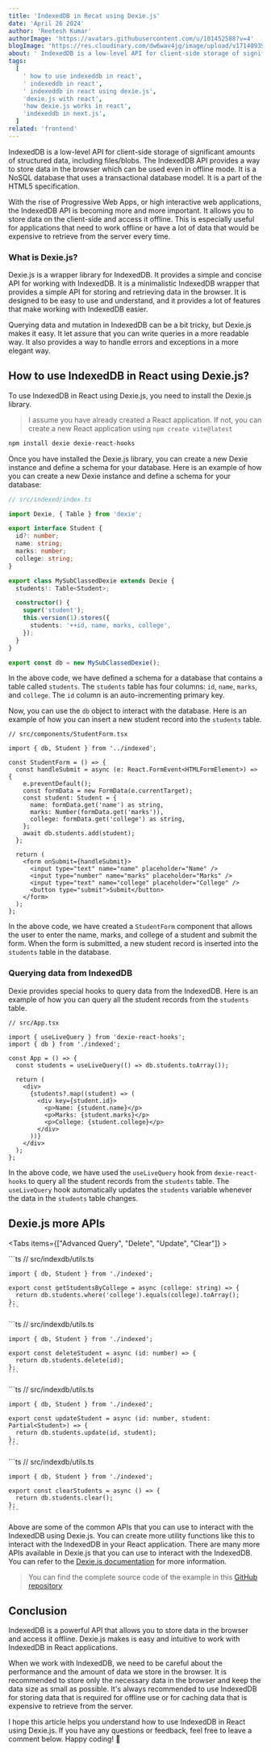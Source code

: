 ```yaml
---
title: 'IndexedDB in Recat using Dexie.js'
date: 'April 26 2024'
author: 'Reetesh Kumar'
authorImage: 'https://avatars.githubusercontent.com/u/101452588?v=4'
blogImage: 'https://res.cloudinary.com/dw6wav4jg/image/upload/v1714093969/indexeddb_z6zsvo.png'
about: ' IndexedDB is a low-level API for client-side storage of significant amounts of structured data, including files/blobs. It helps to store data in browser which can be used even in offline mode.'
tags:
  [
    ' how to use indexeddb in react',
    ' indexeddb in react',
    ' indexeddb in react using dexie.js',
    'dexie.js with react',
    'how dexie.js works in react',
    'indexeddb in next.js',
  ]
related: 'frontend'
---
```


<TableContent title="IndexedDB in Recat using Dexie.js" />

IndexedDB is a low-level API for client-side storage of significant amounts of structured data, including files/blobs. The IndexedDB API provides a way to store data in the browser which can be used even in offline mode. It is a NoSQL database that uses a transactional database model. It is a part of the HTML5 specification.

With the rise of Progressive Web Apps, or high interactive web applications, the IndexedDB API is becoming more and more important. It allows you to store data on the client-side and access it offline. This is especially useful for applications that need to work offline or have a lot of data that would be expensive to retrieve from the server every time.

### What is Dexie.js?

Dexie.js is a wrapper library for IndexedDB. It provides a simple and concise API for working with IndexedDB. It is a minimalistic IndexedDB wrapper that provides a simple API for storing and retrieving data in the browser. It is designed to be easy to use and understand, and it provides a lot of features that make working with IndexedDB easier.

Querying data and mutation in IndexedDB can be a bit tricky, but Dexie.js makes it easy. It let assure that you can write queries in a more readable way. It also provides a way to handle errors and exceptions in a more elegant way.

<Separator />

## How to use IndexedDB in React using Dexie.js?

To use IndexedDB in React using Dexie.js, you need to install the Dexie.js library.

> I assume you have already created a React application. If not, you can create a new React application using `npm create vite@latest`

```bash
npm install dexie dexie-react-hooks
```

Once you have installed the Dexie.js library, you can create a new Dexie instance and define a schema for your database. Here is an example of how you can create a new Dexie instance and define a schema for your database:

```ts
// src/indexed/index.ts

import Dexie, { Table } from 'dexie';

export interface Student {
  id?: number;
  name: string;
  marks: number;
  college: string;
}

export class MySubClassedDexie extends Dexie {
  students!: Table<Student>;

  constructor() {
    super('student');
    this.version(1).stores({
      students: '++id, name, marks, college',
    });
  }
}

export const db = new MySubClassedDexie();
```

In the above code, we have defined a schema for a database that contains a table called `students`. The `students` table has four columns: `id`, `name`, `marks`, and `college`. The `id` column is an auto-incrementing primary key.

Now, you can use the `db` object to interact with the database. Here is an example of how you can insert a new student record into the `students` table.

```tsx
// src/components/StudentForm.tsx

import { db, Student } from '../indexed';

const StudentForm = () => {
  const handleSubmit = async (e: React.FormEvent<HTMLFormElement>) => {
    e.preventDefault();
    const formData = new FormData(e.currentTarget);
    const student: Student = {
      name: formData.get('name') as string,
      marks: Number(formData.get('marks')),
      college: formData.get('college') as string,
    };
    await db.students.add(student);
  };

  return (
    <form onSubmit={handleSubmit}>
      <input type="text" name="name" placeholder="Name" />
      <input type="number" name="marks" placeholder="Marks" />
      <input type="text" name="college" placeholder="College" />
      <button type="submit">Submit</button>
    </form>
  );
};
```

In the above code, we have created a `StudentForm` component that allows the user to enter the name, marks, and college of a student and submit the form. When the form is submitted, a new student record is inserted into the `students` table in the database.

<Advertise title="Nested Comments in React using Recursion" />

<Separator />

### Querying data from IndexedDB

Dexie provides special hooks to query data from the IndexedDB. Here is an example of how you can query all the student records from the `students` table.

```tsx
// src/App.tsx

import { useLiveQuery } from 'dexie-react-hooks';
import { db } from './indexed';

const App = () => {
  const students = useLiveQuery(() => db.students.toArray());

  return (
    <div>
      {students?.map((student) => (
        <div key={student.id}>
          <p>Name: {student.name}</p>
          <p>Marks: {student.marks}</p>
          <p>College: {student.college}</p>
        </div>
      ))}
    </div>
  );
};
```

In the above code, we have used the `useLiveQuery` hook from `dexie-react-hooks` to query all the student records from the `students` table. The `useLiveQuery` hook automatically updates the `students` variable whenever the data in the `students` table changes.

<Separator />

## Dexie.js more APIs

<Tabs items={["Advanced Query", "Delete", "Update", "Clear"]} >

   <Section slot="Advanced Query">
    ```ts
    // src/indexdb/utils.ts

    import { db, Student } from './indexed';

    export const getStudentsByCollege = async (college: string) => {
      return db.students.where('college').equals(college).toArray();
    };
    ```

  </Section>
   <Section slot="Delete">
    ```ts
    // src/indexdb/utils.ts
    
    import { db, Student } from './indexed';

    export const deleteStudent = async (id: number) => {
      return db.students.delete(id);
    };
    ```

  </Section>
   <Section slot="Update">
    ```ts
    // src/indexdb/utils.ts

    import { db, Student } from './indexed';

    export const updateStudent = async (id: number, student: Partial<Student>) => {
      return db.students.update(id, student);
    };
    ```

  </Section>

   <Section slot="Clear">
    ```ts
    // src/indexdb/utils.ts

    import { db, Student } from './indexed';

    export const clearStudents = async () => {
      return db.students.clear();
    };
    ```

  </Section>

</Tabs>

Above are some of the common APIs that you can use to interact with the IndexedDB using Dexie.js. You can create more utility functions like this to interact with the IndexedDB in your React application. There are many more APIs available in Dexie.js that you can use to interact with the IndexedDB. You can refer to the [Dexie.js documentation](https://dexie.org/docs/Tutorial/React) for more information.

> You can find the complete source code of the example in this [GitHub repository](https://github.com/Virous77/blog-projects/tree/main/indexdb)

<Separator />

## Conclusion

IndexedDB is a powerful API that allows you to store data in the browser and access it offline. Dexie.js makes is easy and intuitive to work with IndexedDB in React applications.

When we work with IndexedDB, we need to be careful about the performance and the amount of data we store in the browser. It is recommended to store only the necessary data in the browser and keep the data size as small as possible. It's always recommended to use IndexedDB for storing data that is required for offline use or for caching data that is expensive to retrieve from the server.

I hope this article helps you understand how to use IndexedDB in React using Dexie.js. If you have any questions or feedback, feel free to leave a comment below. Happy coding! 🚀
